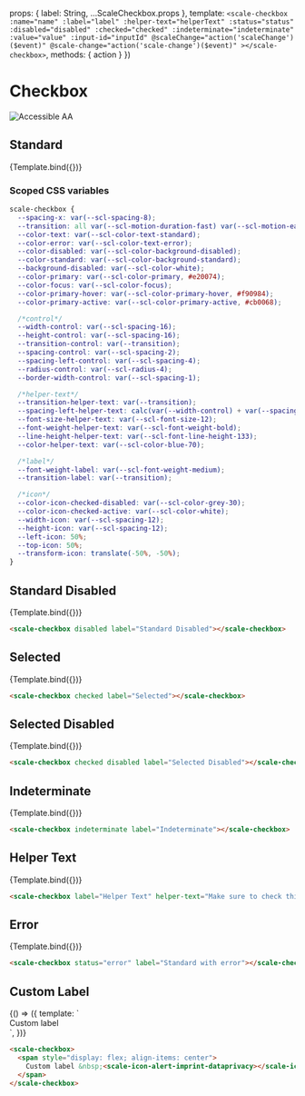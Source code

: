 
<Meta
  title="Components/Checkbox"
  component={ScaleCheckbox}
  argTypes={{}}
/>

  props: {
    label: String,
    ...ScaleCheckbox.props
  },
  template: `
    <scale-checkbox
      :name="name"
      :label="label"
      :helper-text="helperText"
      :status="status"
      :disabled="disabled"
      :checked="checked"
      :indeterminate="indeterminate"
      :value="value"
      :input-id="inputId"
      @scaleChange="action('scaleChange')($event)"
      @scale-change="action('scale-change')($event)"
    ></scale-checkbox>
  `,
  methods: {
    action
  }
})

<div style={{display: 'inline-flex', alignItems: 'center', justifyContent: 'space-between', width: '100%'}}>
    <h1>Checkbox</h1>
    <img src="assets/tag-aa.svg" alt="Accessible AA" />
</div>


## Standard

<Canvas withSource="none">
  <Story
    name="Standard"
    args={{
      label: "Checkbox",
    }}
  >
    {Template.bind({})}
  </Story>
</Canvas>

<ArgsTable story="Standard" />

### Scoped CSS variables

```css
scale-checkbox {
  --spacing-x: var(--scl-spacing-8);
  --transition: all var(--scl-motion-duration-fast) var(--scl-motion-easing-standard);
  --color-text: var(--scl-color-text-standard);
  --color-error: var(--scl-color-text-error);
  --color-disabled: var(--scl-color-background-disabled);
  --color-standard: var(--scl-color-background-standard);
  --background-disabled: var(--scl-color-white);
  --color-primary: var(--scl-color-primary, #e20074);
  --color-focus: var(--scl-color-focus);
  --color-primary-hover: var(--scl-color-primary-hover, #f90984);
  --color-primary-active: var(--scl-color-primary-active, #cb0068);

  /*control*/
  --width-control: var(--scl-spacing-16);
  --height-control: var(--scl-spacing-16);
  --transition-control: var(--transition);
  --spacing-control: var(--scl-spacing-2);
  --spacing-left-control: var(--scl-spacing-4);
  --radius-control: var(--scl-radius-4);
  --border-width-control: var(--scl-spacing-1);

  /*helper-text*/
  --transition-helper-text: var(--transition);
  --spacing-left-helper-text: calc(var(--width-control) + var(--spacing-x));
  --font-size-helper-text: var(--scl-font-size-12);
  --font-weight-helper-text: var(--scl-font-weight-bold);
  --line-height-helper-text: var(--scl-font-line-height-133);
  --color-helper-text: var(--scl-color-blue-70);

  /*label*/
  --font-weight-label: var(--scl-font-weight-medium);
  --transition-label: var(--transition);

  /*icon*/
  --color-icon-checked-disabled: var(--scl-color-grey-30);
  --color-icon-checked-active: var(--scl-color-white);
  --width-icon: var(--scl-spacing-12);
  --height-icon: var(--scl-spacing-12);
  --left-icon: 50%;
  --top-icon: 50%;
  --transform-icon: translate(-50%, -50%);
}
```

## Standard Disabled

<Canvas withSource="none">
  <Story
    name="Standard Disabled"
    args={{
      label: "Standard Disabled",
      disabled: true
    }}
  >
    {Template.bind({})}
  </Story>
</Canvas>

```html
<scale-checkbox disabled label="Standard Disabled"></scale-checkbox>
```

## Selected

<Canvas withSource="none">
  <Story
    name="Selected"
    args={{
      label: "Selected",
      checked: true
    }}
  >
    {Template.bind({})}
  </Story>
</Canvas>

```html
<scale-checkbox checked label="Selected"></scale-checkbox>
```

## Selected Disabled

<Canvas withSource="none">
  <Story
    name="Selected Disabled"
    args={{
      label: "Selected Disabled",
      checked: true,
      disabled: true,
    }}
  >
    {Template.bind({})}
  </Story>
</Canvas>

```html
<scale-checkbox checked disabled label="Selected Disabled"></scale-checkbox>
```

## Indeterminate

<Canvas withSource="none">
  <Story
    name="Indeterminate"
    args={{
      label: "Indeterminate",
      indeterminate: true
    }}
  >
    {Template.bind({})}
  </Story>
</Canvas>

```html
<scale-checkbox indeterminate label="Indeterminate"></scale-checkbox>
```

## Helper Text

<Canvas withSource="none">
    <Story
        name="Helper Text"
        args={{
            label: "Helper Text",
            helperText: "Make sure to check this"
        }}
    >
        {Template.bind({})}
    </Story>
</Canvas>

```html
<scale-checkbox label="Helper Text" helper-text="Make sure to check this"></scale-checkbox>
```

## Error

<Canvas withSource="none">
  <Story
    name="Error"
    args={{
      label: "Standard with error",
      status: "error",
      helperText: "This is the error message"
    }}
  >
    {Template.bind({})}
  </Story>
</Canvas>

```html
<scale-checkbox status="error" label="Standard with error"></scale-checkbox>
```

## Custom Label

<Canvas withSource="none">
  <Story
    name="Custom Label"
    args={{}}
  >
    {() => ({
      template: `
        <scale-checkbox>
          <span style="display: flex; align-items: center">
            Custom label &nbsp;<scale-icon-alert-imprint-dataprivacy></scale-icon-alert-imprint-dataprivacy>
          </span>
        </scale-checkbox>
      `,
    })}
  </Story>
</Canvas>

```html
<scale-checkbox>
  <span style="display: flex; align-items: center">
    Custom label &nbsp;<scale-icon-alert-imprint-dataprivacy></scale-icon-alert-imprint-dataprivacy>
  </span>
</scale-checkbox>
```
